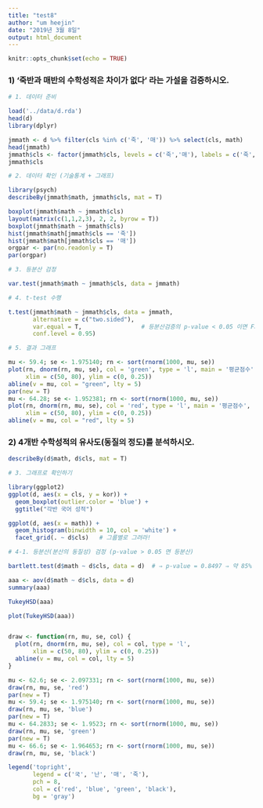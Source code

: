 ```yaml
---
title: "test8"
author: "um heejin"
date: "2019년 3월 8일"
output: html_document
---
```

```r
knitr::opts_chunk$set(echo = TRUE)
```

### 1) '죽반과 매반의 수학성적은 차이가 없다' 라는 가설을 검증하시오.

```r

# 1. 데이터 준비

load('../data/d.rda')
head(d)
library(dplyr)

jmmath <- d %>% filter(cls %in% c('죽', '매')) %>% select(cls, math)
head(jmmath)
jmmath$cls <- factor(jmmath$cls, levels = c('죽','매'), labels = c('죽', '매'))
jmmath$cls

# 2. 데이터 확인 (기술통계 + 그래프)

library(psych) 
describeBy(jmmath$math, jmmath$cls, mat = T)

boxplot(jmmath$math ~ jmmath$cls)
layout(matrix(c(1,1,2,3), 2, 2, byrow = T))
boxplot(jmmath$math ~ jmmath$cls)
hist(jmmath$math[jmmath$cls == '죽'])
hist(jmmath$math[jmmath$cls == '매'])
orgpar <- par(no.readonly = T)
par(orgpar)

# 3. 등분산 검정

var.test(jmmath$math ~ jmmath$cls, data = jmmath)

# 4. t-test 수행

t.test(jmmath$math ~ jmmath$cls, data = jmmath,
       alternative = c("two.sided"),
       var.equal = T,                 # 등분산검증의 p-value < 0.05 이면 False로!
       conf.level = 0.95)

# 5. 결과 그래프 

mu <- 59.4; se <- 1.975140; rn <- sort(rnorm(1000, mu, se))
plot(rn, dnorm(rn, mu, se), col = 'green', type = 'l', main = '평균점수',
     xlim = c(50, 80), ylim = c(0, 0.25)) 
abline(v = mu, col = "green", lty = 5)
par(new = T)  
mu <- 64.28; se <- 1.952381; rn <- sort(rnorm(1000, mu, se))
plot(rn, dnorm(rn, mu, se), col = 'red', type = 'l', main = '평균점수',
     xlim = c(50, 80), ylim = c(0, 0.25))
abline(v = mu, col = "red", lty = 5)
```


### 2) 4개반 수학성적의 유사도(동질의 정도)를 분석하시오.

```r
describeBy(d$math, d$cls, mat = T)

# 3. 그래프로 확인하기

library(ggplot2)
ggplot(d, aes(x = cls, y = kor)) +
  geom_boxplot(outlier.color = 'blue') +
  ggtitle("각반 국어 성적")

ggplot(d, aes(x = math)) +
  geom_histogram(binwidth = 10, col = 'white') +
  facet_grid(. ~ d$cls)   # 그룹별로 그려라!

# 4-1. 등분산(분산의 동질성) 검정 (p-value > 0.05 면 등분산)

bartlett.test(d$math ~ d$cls, data = d)  # ⇒ p-value = 0.8497 ⇒ 약 85% 동질하다

aaa <- aov(d$math ~ d$cls, data = d)
summary(aaa)   

TukeyHSD(aaa)

plot(TukeyHSD(aaa)) 


draw <- function(rn, mu, se, col) {
  plot(rn, dnorm(rn, mu, se), col = col, type = 'l',
       xlim = c(50, 80), ylim = c(0, 0.25))
  abline(v = mu, col = col, lty = 5)
}

mu <- 62.6; se <- 2.097331; rn <- sort(rnorm(1000, mu, se))
draw(rn, mu, se, 'red')
par(new = T)
mu <- 59.4; se <- 1.975140; rn <- sort(rnorm(1000, mu, se))
draw(rn, mu, se, 'blue')
par(new = T)
mu <- 64.2833; se <- 1.9523; rn <- sort(rnorm(1000, mu, se))
draw(rn, mu, se, 'green')
par(new = T)
mu <- 66.6; se <- 1.964653; rn <- sort(rnorm(1000, mu, se))
draw(rn, mu, se, 'black')

legend('topright',
       legend = c('국', '난', '매', '죽'),
       pch = 8,
       col = c('red', 'blue', 'green', 'black'),
       bg = 'gray')
```


###

```r
```
